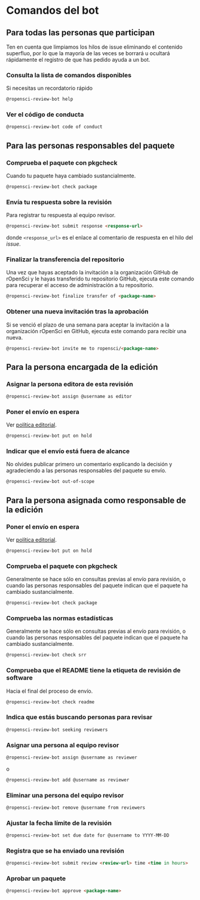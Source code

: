 # Comandos del bot

## Para todas las personas que participan {.unnumbered}

Ten en cuenta que limpiamos los hilos de issue eliminando el contenido superfluo, por lo que la mayoría de las veces se borrará u ocultará rápidamente el registro de que has pedido ayuda a un bot.

### Consulta la lista de comandos disponibles {.unnumbered}

Si necesitas un recordatorio rápido

```markdown
@ropensci-review-bot help
```

### Ver el código de conducta {.unnumbered}

```markdown
@ropensci-review-bot code of conduct
```

## Para las personas responsables del paquete {.unnumbered}

### Comprueba el paquete con pkgcheck {.unnumbered}

Cuando tu paquete haya cambiado sustancialmente.

```markdown
@ropensci-review-bot check package
```

### Envía tu respuesta sobre la revisión {.unnumbered}

Para registrar tu respuesta al equipo revisor.

```markdown
@ropensci-review-bot submit response <response-url>
```

donde `<response_url>` es el enlace al comentario de respuesta en el hilo del _issue_.

### Finalizar la transferencia del repositorio {.unnumbered}

Una vez que hayas aceptado la invitación a la organización GitHub de rOpenSci y le hayas transferido tu repositorio GitHub, ejecuta este comando para recuperar el acceso de administración a tu repositorio.

```markdown
@ropensci-review-bot finalize transfer of <package-name>
```

### Obtener una nueva invitación tras la aprobación {.unnumbered}

Si se venció el plazo de una semana para aceptar la invitación a la organización rOpenSci en GitHub, ejecuta este comando para recibir una nueva.

```markdown
@ropensci-review-bot invite me to ropensci/<package-name>
```

## Para la persona encargada de la edición {.unnumbered}

### Asignar la persona editora de esta revisión {.unnumbered}

```markdown
@ropensci-review-bot assign @username as editor
```

### Poner el envío en espera {.unnumbered}

Ver [política editorial](#policiesreviewprocess).

```markdown
@ropensci-review-bot put on hold
```

### Indicar que el envío está fuera de alcance {.unnumbered}

No olvides publicar primero un comentario explicando la decisión y agradeciendo a las personas responsables del paquete su envío.

```markdown
@ropensci-review-bot out-of-scope
```

## Para la persona asignada como responsable de la edición {.unnumbered}

### Poner el envío en espera {.unnumbered}

Ver [política editorial](#policiesreviewprocess).

```markdown
@ropensci-review-bot put on hold
```

### Comprueba el paquete con pkgcheck {.unnumbered}

Generalmente se hace sólo en consultas previas al envío para revisión, o cuando las personas responsables del paquete indican que el paquete ha cambiado sustancialmente.

```markdown
@ropensci-review-bot check package
```

### Comprueba las normas estadísticas {.unnumbered}

Generalmente se hace sólo en consultas previas al envío para revisión, o cuando las personas responsables del paquete indican que el paquete ha cambiado sustancialmente.

```markdown
@ropensci-review-bot check srr
```

### Comprueba que el README tiene la etiqueta de revisión de software {.unnumbered}

Hacia el final del proceso de envío.

```markdown
@ropensci-review-bot check readme
```

### Indica que estás buscando personas para revisar {.unnumbered}

```markdown
@ropensci-review-bot seeking reviewers
```

### Asignar una persona al equipo revisor {.unnumbered}

```markdown
@ropensci-review-bot assign @username as reviewer
```

o

```markdown
@ropensci-review-bot add @username as reviewer
```

### Eliminar una persona del equipo revisor {.unnumbered}

```markdown
@ropensci-review-bot remove @username from reviewers
```

### Ajustar la fecha límite de la revisión {.unnumbered}

```markdown
@ropensci-review-bot set due date for @username to YYYY-MM-DD
```

### Registra que se ha enviado una revisión {.unnumbered}

```markdown
@ropensci-review-bot submit review <review-url> time <time in hours>
```

### Aprobar un paquete {.unnumbered}

```markdown
@ropensci-review-bot approve <package-name>
```


